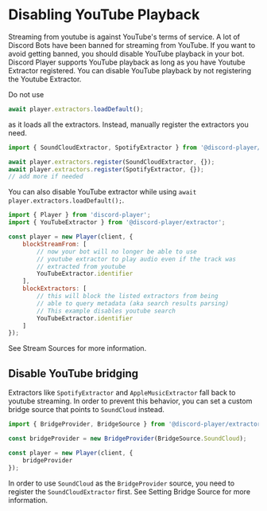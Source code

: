 
# Disabling YouTube Playback

Streaming from youtube is against YouTube's terms of service. A lot of Discord Bots have been banned for streaming from YouTube. If you want to avoid getting banned, you should disable YouTube playback in your bot. Discord Player supports YouTube playback as long as you have Youtube Extractor registered. You can disable YouTube playback by not registering the Youtube Extractor.

Do not use

```js
await player.extractors.loadDefault();
```

as it loads all the extractors. Instead, manually register the extractors you need.

```js
import { SoundCloudExtractor, SpotifyExtractor } from '@discord-player/extractor';

await player.extractors.register(SoundCloudExtractor, {});
await player.extractors.register(SpotifyExtractor, {});
// add more if needed
```

You can also disable YouTube extractor while using `await player.extractors.loadDefault();`.

```js
import { Player } from 'discord-player';
import { YouTubeExtractor } from '@discord-player/extractor';

const player = new Player(client, {
    blockStreamFrom: [
        // now your bot will no longer be able to use
        // youtube extractor to play audio even if the track was
        // extracted from youtube
        YouTubeExtractor.identifier
    ],
    blockExtractors: [
        // this will block the listed extractors from being
        // able to query metadata (aka search results parsing)
        // This example disables youtube search
        YouTubeExtractor.identifier
    ]
});
```

See <Link className="text-teal-500 hover:underline" href="/guide/extractors/stream-sources">Stream Sources</Link> for more information.

## Disable YouTube bridging

Extractors like `SpotifyExtractor` and `AppleMusicExtractor` fall back to youtube streaming. In order to prevent this behavior, you can set a custom bridge source that points to `SoundCloud` instead.

```js
import { BridgeProvider, BridgeSource } from '@discord-player/extractor';

const bridgeProvider = new BridgeProvider(BridgeSource.SoundCloud);

const player = new Player(client, {
    bridgeProvider
});
```

In order to use `SoundCloud` as the `BridgeProvider` source, you need to register the `SoundCloudExtractor` first. See <Link className="text-teal-500 hover:underline" href="/guide/extractors/setting-bridge-source">Setting Bridge Source</Link> for more information.
